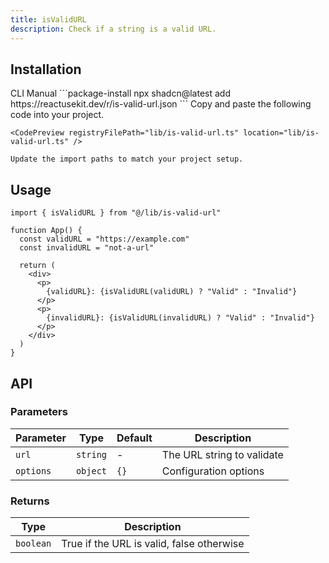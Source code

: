 ```yaml
---
title: isValidURL
description: Check if a string is a valid URL.
---
```


## Installation

<CodeTabs>
  <TabsList>
    <TabsTrigger value="cli">CLI</TabsTrigger>
    <TabsTrigger value="manual">Manual</TabsTrigger>
  </TabsList>
  
  <TabsContent value="cli">
    ```package-install
    npx shadcn@latest add https://reactusekit.dev/r/is-valid-url.json
    ```
  </TabsContent>
  
  <TabsContent value="manual">
    Copy and paste the following code into your project.

    <CodePreview registryFilePath="lib/is-valid-url.ts" location="lib/is-valid-url.ts" />

    Update the import paths to match your project setup.

  </TabsContent>
</CodeTabs>

## Usage

```tsx
import { isValidURL } from "@/lib/is-valid-url"

function App() {
  const validURL = "https://example.com"
  const invalidURL = "not-a-url"

  return (
    <div>
      <p>
        {validURL}: {isValidURL(validURL) ? "Valid" : "Invalid"}
      </p>
      <p>
        {invalidURL}: {isValidURL(invalidURL) ? "Valid" : "Invalid"}
      </p>
    </div>
  )
}
```

## API

### Parameters

| Parameter | Type     | Default | Description                |
| --------- | -------- | ------- | -------------------------- |
| `url`     | `string` | -       | The URL string to validate |
| `options` | `object` | `{}`    | Configuration options      |

### Returns

| Type      | Description                               |
| --------- | ----------------------------------------- |
| `boolean` | True if the URL is valid, false otherwise |
